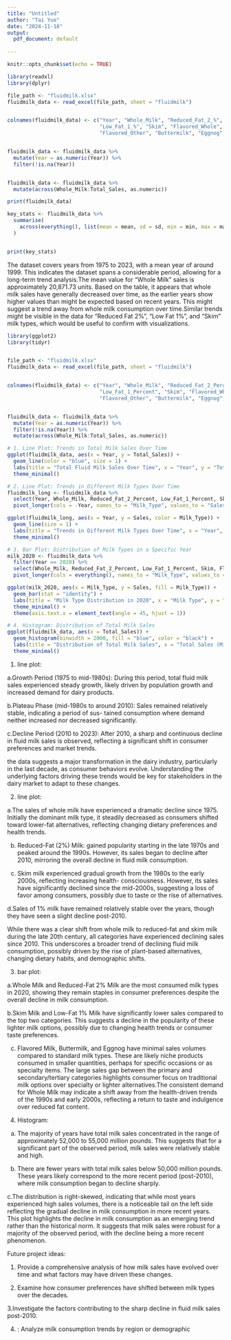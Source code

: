 ```yaml
---
title: "Untitled"
author: "Tai Yue"
date: "2024-11-18"
output:
  pdf_document: default
  
---
```


```r
knitr::opts_chunk$set(echo = TRUE)
```





```r


library(readxl)
library(dplyr)

file_path <- "fluidmilk.xlsx"
fluidmilk_data <- read_excel(file_path, sheet = "fluidmilk")


colnames(fluidmilk_data) <- c("Year", "Whole_Milk", "Reduced_Fat_2_%", 
                              "Low_Fat_1_%", "Skim", "Flavored_Whole", 
                              "Flavored_Other", "Buttermilk", "Eggnog", "Total_Sales")


fluidmilk_data <- fluidmilk_data %>%
  mutate(Year = as.numeric(Year)) %>%
  filter(!is.na(Year))


fluidmilk_data <- fluidmilk_data %>%
  mutate(across(Whole_Milk:Total_Sales, as.numeric))

print(fluidmilk_data)

key_stats <- fluidmilk_data %>%
  summarise(
    across(everything(), list(mean = mean, sd = sd, min = min, max = max), na.rm = TRUE)
  )


print(key_stats)

```


The dataset covers years from 1975 to 2023, with a mean year of around 1999. This indicates the dataset spans a considerable period, allowing for a long-term trend analysis.The mean value for "Whole Milk" sales is approximately 20,871.73 units. Based on the table, it appears that whole milk sales have generally decreased over time, as the earlier years show higher values than might be expected based on recent years. This might suggest a trend away from whole milk consumption over time.Similar trends might be visible in the data for "Reduced Fat 2%", "Low Fat 1%", and "Skim" milk types, which would be useful to confirm with visualizations.

```r

library(ggplot2)
library(tidyr)


file_path <- "fluidmilk.xlsx"
fluidmilk_data <- read_excel(file_path, sheet = "fluidmilk")


colnames(fluidmilk_data) <- c("Year", "Whole_Milk", "Reduced_Fat_2_Percent", 
                              "Low_Fat_1_Percent", "Skim", "Flavored_Whole", 
                              "Flavored_Other", "Buttermilk", "Eggnog", "Total_Sales")


fluidmilk_data <- fluidmilk_data %>%
  mutate(Year = as.numeric(Year)) %>%
  filter(!is.na(Year)) %>%
  mutate(across(Whole_Milk:Total_Sales, as.numeric))

# 1. Line Plot: Trends in Total Milk Sales Over Time
ggplot(fluidmilk_data, aes(x = Year, y = Total_Sales)) +
  geom_line(color = "blue", size = 1) +
  labs(title = "Total Fluid Milk Sales Over Time", x = "Year", y = "Total Sales (Million Pounds)") +
  theme_minimal()

# 2. Line Plot: Trends in Different Milk Types Over Time
fluidmilk_long <- fluidmilk_data %>%
  select(Year, Whole_Milk, Reduced_Fat_2_Percent, Low_Fat_1_Percent, Skim) %>%
  pivot_longer(cols = -Year, names_to = "Milk_Type", values_to = "Sales")

ggplot(fluidmilk_long, aes(x = Year, y = Sales, color = Milk_Type)) +
  geom_line(size = 1) +
  labs(title = "Trends in Different Milk Types Over Time", x = "Year", y = "Sales (Million Pounds)", color = "Milk Type") +
  theme_minimal()

# 3. Bar Plot: Distribution of Milk Types in a Specific Year
milk_2020 <- fluidmilk_data %>%
  filter(Year == 2020) %>%
  select(Whole_Milk, Reduced_Fat_2_Percent, Low_Fat_1_Percent, Skim, Flavored_Whole, Flavored_Other, Buttermilk, Eggnog) %>%
  pivot_longer(cols = everything(), names_to = "Milk_Type", values_to = "Sales")

ggplot(milk_2020, aes(x = Milk_Type, y = Sales, fill = Milk_Type)) +
  geom_bar(stat = "identity") +
  labs(title = "Milk Type Distribution in 2020", x = "Milk Type", y = "Sales (Million Pounds)") +
  theme_minimal() +
  theme(axis.text.x = element_text(angle = 45, hjust = 1))

# 4. Histogram: Distribution of Total Milk Sales
ggplot(fluidmilk_data, aes(x = Total_Sales)) +
  geom_histogram(binwidth = 2000, fill = "blue", color = "black") +
  labs(title = "Distribution of Total Milk Sales", x = "Total Sales (Million Pounds)", y = "Frequency") +
  theme_minimal()

```

1. line plot:
                      
a.Growth Period (1975 to mid-1980s): During this period, total fluid milk sales experienced steady growth, likely driven by population growth and increased demand for dairy products.

b.Plateau Phase (mid-1980s to around 2010): Sales remained relatively stable, indicating a period of sus- tained consumption where demand neither increased nor decreased significantly.

c.Decline Period (2010 to 2023): After 2010, a sharp and continuous decline in fluid milk sales is observed, reflecting a significant shift in consumer preferences and market trends.

the data suggests a major transformation in the dairy industry, particularly in the last decade, as consumer behaviors evolve. Understanding the underlying factors driving these trends would be key for stakeholders in the dairy market to adapt to these changes.


2. line plot:

a.The sales of whole milk have experienced a dramatic decline since 1975. Initially the dominant milk type, it steadily decreased as consumers shifted toward lower-fat alternatives, reflecting changing dietary preferences and health trends.

b. Reduced-Fat (2%) Milk: gained popularity starting in the late 1970s and peaked around the 1990s. However, its sales began to decline after 2010, mirroring the overall decline in fluid milk consumption.

c. Skim milk experienced gradual growth from the 1980s to the early 2000s, reflecting increasing health- consciousness. However, its sales have significantly declined since the mid-2000s, suggesting a loss of favor among consumers, possibly due to taste or the rise of alternatives.

d.Sales of 1% milk have remained relatively stable over the years, though they have seen a slight decline post-2010.

While there was a clear shift from whole milk to reduced-fat and skim milk during the late 20th century, all categories have experienced declining sales since 2010. This underscores a broader trend of declining fluid milk consumption, possibly driven by the rise of plant-based alternatives, changing dietary habits, and demographic shifts.


3. bar plot:

a.Whole Milk and Reduced-Fat 2% Milk are the most consumed milk types in 2020, showing they remain staples in consumer preferences despite the overall decline in milk consumption.

b.Skim Milk and Low-Fat 1% Milk have significantly lower sales compared to the top two categories. This suggests a decline in the popularity of these lighter milk options, possibly due to changing health trends or consumer taste preferences.

c. Flavored Milk, Buttermilk, and Eggnog have minimal sales volumes compared to standard milk types. These are likely niche products consumed in smaller quantities, perhaps for specific occasions or as specialty items.
The large sales gap between the primary and secondary/tertiary categories highlights consumer focus on traditional milk options over specialty or lighter alternatives.The consistent demand for Whole Milk may indicate a shift away from the health-driven trends of the 1990s and early 2000s, reflecting a return to taste and indulgence over reduced fat content.


4. Histogram:

a. The majority of years have total milk sales concentrated in the range of approximately 52,000 to 55,000 million pounds. This suggests that for a significant part of the observed period, milk sales were relatively stable and high.

b. There are fewer years with total milk sales below 50,000 million pounds. These years likely correspond to the more recent period (post-2010), where milk consumption began to decline sharply.

c.The distribution is right-skewed, indicating that while most years experienced high sales volumes, there is a noticeable tail on the left side reflecting the gradual decline in milk consumption in more recent years.
This plot highlights the decline in milk consumption as an emerging trend rather than the historical norm. It suggests that milk sales were robust for a majority of the observed period, with the decline being a more recent phenomenon.

Future project ideas:

1. Provide a comprehensive analysis of how milk sales have evolved over time and what factors may have driven these changes.

2. Examine how consumer preferences have shifted between milk types over the decades.

3.Investigate the factors contributing to the sharp decline in fluid milk sales post-2010.

4. : Analyze milk consumption trends by region or demographic




